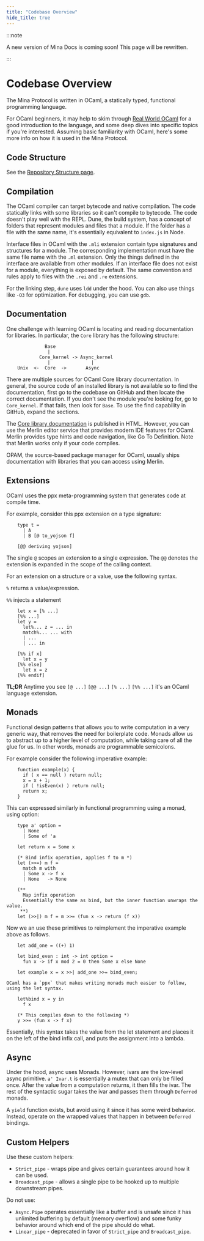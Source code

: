 ```yaml
---
title: "Codebase Overview"
hide_title: true
---
```


:::note

A new version of Mina Docs is coming soon! This page will be rewritten.

:::


# Codebase Overview

The Mina Protocol is written in OCaml, a statically typed, functional programming language.

For OCaml beginners, it may help to skim through [Real World OCaml](https://realworldocaml.org/) for a good introduction to the language, and some deep dives into specific topics if you're interested.
Assuming basic familiarity with OCaml, here's some more info on how it is used in the Mina Protocol.

## Code Structure

See the [Repository Structure page](/node-developers/repository-structure).

## Compilation

The OCaml compiler can target bytecode and native compilation. The code statically links with some libraries so it can't compile to bytecode. The code doesn't play well with the REPL. Dune, the build system, has a concept of folders that represent modules and files that a module. If the folder has a file with the same name, it's essentially equivalent to `index.js` in Node.

Interface files in OCaml with the `.mli` extension contain type signatures and structures for a module. The corresponding implementation must have the same file name with the `.ml` extension. Only the things defined in the interface are available from other modules. If an interface file does not exist for a module, everything is exposed by default. The same convention and rules apply to files with the `.rei` and `.re` extensions.

For the linking step, `dune` uses `ldd` under the hood. You can also use things like `-O3` for optimization. For debugging, you can use `gdb`.

## Documentation

One challenge with learning OCaml is locating and reading documentation for libraries. In particular, the `Core` library has the following structure:

```
              Base
               |
            Core_kernel -> Async_kernel
               |               |
    Unix  <-  Core  ->       Async
```

There are multiple sources for OCaml Core library documentation. In general, the source code of an installed library is not available so to find the  documentation, first go to the codebase on GitHub and then locate the correct documentation. If you don't see the module you're looking for, go to `Core_kernel`. If that fails, then look for `Base`. To use the find capability in GitHub, expand the sections.

The [Core library documentation](https://v2.ocaml.org/manual/core.html) is published in HTML. However, you can use the Merlin editor service that provides modern IDE features for OCaml. Merlin provides type hints and code navigation, like Go To Definition. Note that Merlin works only if your code compiles. 

OPAM, the source-based package manager for OCaml, usually ships documentation with libraries that you can access using Merlin.

## Extensions

OCaml uses the ppx meta-programming system that generates code at compile time.

For example, consider this ppx extension on a type signature:

```
    type t =
      | A
      | B [@ to_yojson f]

    [@@ deriving yojson]
```

The single `@` scopes an extension to a single expression. The `@@` denotes the extension is expanded in the scope of the calling context.

For an extension on a structure or a value, use the following syntax.

`%` returns a value/expression.

`%%` injects a statement

```
    let x = [% ...]
    [%% ...]
    let y =
      let%... z = ... in
      match%... ... with
      | ...
      | ... in

    [%% if x]
      let x = y
    [%% else]
      let x = z
    [%% endif]
```

**TL;DR** Anytime you see `[@ ...]` `[@@ ...]` `[% ...]` `[%% ...]` it's an OCaml language extension.

## Monads

Functional design patterns that allows you to write computation in a very generic way, that removes the need for boilerplate code. Monads allow us to abstract up to a higher level of computation, while taking care of all the glue for us. In other words, monads are programmable semicolons.

For example consider the following imperative example:

```
    function example(x) {
      if ( x == null ) return null;
      x = x + 1;
      if ( !isEven(x) ) return null;
      return x;
    }
```

This can expressed similarly in functional programming using a monad, using option:

```
    type a' option =
      | None
      | Some of 'a

    let return x = Some x

    (* Bind infix operation, applies f to m *)
    let (>>=) m f =
      match m with
      | Some x -> f x
      | None   -> None

    (**
      Map infix operation
      Essentially the same as bind, but the inner function unwraps the value.
     **)
    let (>>|) m f = m >>= (fun x -> return (f x))
```

Now we an use these primitives to reimplement the imperative example above as follows.

```
    let add_one = ((+) 1)

    let bind_even : int -> int option =
      fun x -> if x mod 2 = 0 then Some x else None

    let example x = x >>| add_one >>= bind_even;

OCaml has a `ppx` that makes writing monads much easier to follow, using the let syntax.

    let%bind x = y in
      f x

    (* This compiles down to the following *)
    y >>= (fun x -> f x)
```

Essentially, this syntax takes the value from the let statement and places it on the left of the bind infix call, and puts the assignment into a lambda.

## Async

Under the hood, async uses Monads. However, ivars are the low-level async primitive. `a' Ivar.t` is essentially a mutex that can only be filled once. After the value from a computation returns, it then fills the ivar. The rest of the syntactic sugar takes the ivar and passes them through `Deferred` monads.

A `yield` function exists, but avoid using it since it has some weird behavior. Instead, operate on the wrapped values that happen in between `Deferred` bindings.

## Custom Helpers

Use these custom helpers:

- `Strict_pipe` - wraps pipe and gives certain guarantees around how it can be used. 
- `Broadcast_pipe` - allows a single pipe to be hooked up to multiple downstream pipes.

Do not use:

- `Async.Pipe` operates essentially like a buffer and is unsafe since it has unlimited buffering by default (memory overflow) and some funky behavior around which end of the pipe should do what. 
- `Linear_pipe` - deprecated in favor of `Strict_pipe` and `Broadcast_pipe`.

